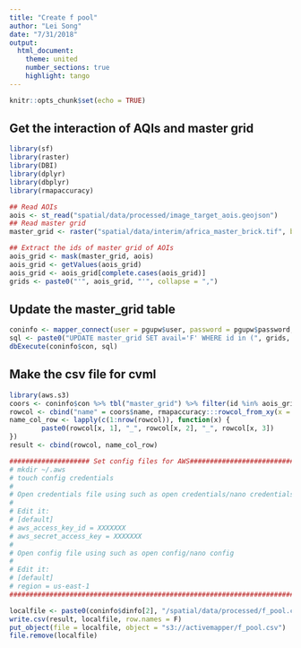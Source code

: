 ```yaml
---
title: "Create f pool"
author: "Lei Song"
date: "7/31/2018"
output: 
  html_document:
    theme: united
    number_sections: true 
    highlight: tango
---
```


```r
knitr::opts_chunk$set(echo = TRUE)
```

## Get the interaction of AQIs and master grid

```r
library(sf)
library(raster)
library(DBI)
library(dplyr)
library(dbplyr)
library(rmapaccuracy)

## Read AOIs
aois <- st_read("spatial/data/processed/image_target_aois.geojson")
## Read master grid
master_grid <- raster("spatial/data/interim/africa_master_brick.tif", band = 1)

## Extract the ids of master grid of AOIs
aois_grid <- mask(master_grid, aois)
aois_grid <- getValues(aois_grid)
aois_grid <- aois_grid[complete.cases(aois_grid)]
grids <- paste0("'", aois_grid, "'", collapse = ",")
```

## Update the master_grid table

```r
coninfo <- mapper_connect(user = pgupw$user, password = pgupw$password, db.tester.name = "lsong")
sql <- paste0("UPDATE master_grid SET avail='F' WHERE id in (", grids, ")")
dbExecute(coninfo$con, sql)
```

## Make the csv file for cvml
```r
library(aws.s3)
coors <- coninfo$con %>% tbl("master_grid") %>% filter(id %in% aois_grid) %>% select(x, y, name) %>% collect()
rowcol <- cbind("name" = coors$name, rmapaccuracy:::rowcol_from_xy(x = coors$x, y = coors$y))
name_col_row <- lapply(c(1:nrow(rowcol)), function(x) {
        paste0(rowcol[x, 1], "_", rowcol[x, 2], "_", rowcol[x, 3])
})
result <- cbind(rowcol, name_col_row)

#################### Set config files for AWS##########################
# mkdir ~/.aws
# touch config credentials
# 
# Open credentials file using such as open credentials/nano credentials
# 
# Edit it:
# [default]
# aws_access_key_id = XXXXXXX
# aws_secret_access_key = XXXXXXX
# 
# Open config file using such as open config/nano config
# 
# Edit it:
# [default]
# region = us-east-1
#######################################################################

localfile <- paste0(coninfo$dinfo[2], "/spatial/data/processed/f_pool.csv")
write.csv(result, localfile, row.names = F)
put_object(file = localfile, object = "s3://activemapper/f_pool.csv")
file.remove(localfile)
```
